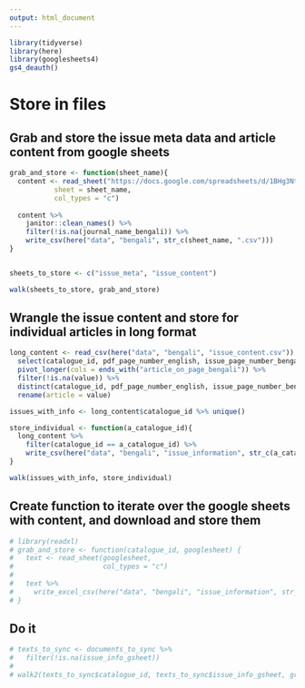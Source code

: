 ```yaml
---
output: html_document
---
```


```r
library(tidyverse)
library(here)
library(googlesheets4)
gs4_deauth()

```

# Store in files
## Grab and store the issue meta data and article content from google sheets
```r
grab_and_store <- function(sheet_name){
  content <- read_sheet("https://docs.google.com/spreadsheets/d/1BHg3NtvcWK2iyLHKHXnJA0IfwFEVkGYayYsHGDdkOqI/edit?usp=sharing",
           sheet = sheet_name,
           col_types = "c")
  
  content %>% 
    janitor::clean_names() %>% 
    filter(!is.na(journal_name_bengali)) %>% 
    write_csv(here("data", "bengali", str_c(sheet_name, ".csv")))
}


sheets_to_store <- c("issue_meta", "issue_content")

walk(sheets_to_store, grab_and_store)
```

## Wrangle the issue content and store for individual articles in long format
```r
long_content <- read_csv(here("data", "bengali", "issue_content.csv")) %>% 
  select(catalogue_id, pdf_page_number_english, issue_page_number_bengali, ends_with("article_on_page_bengali")) %>% 
  pivot_longer(cols = ends_with("article_on_page_bengali")) %>% 
  filter(!is.na(value)) %>% 
  distinct(catalogue_id, pdf_page_number_english, issue_page_number_bengali, value) %>% 
  rename(article = value)

issues_with_info <- long_content$catalogue_id %>% unique()

store_individual <- function(a_catalogue_id){
  long_content %>% 
    filter(catalogue_id == a_catalogue_id) %>% 
    write_csv(here("data", "bengali", "issue_information", str_c(a_catalogue_id, "_articles.csv")))
}

walk(issues_with_info, store_individual)

```



## Create function to iterate over the google sheets with content, and download and store them
```r
# library(readxl)
# grab_and_store <- function(catalogue_id, googlesheet) {
#   text <- read_sheet(googlesheet,
#                      col_types = "c")
#   
#   text %>% 
#     write_excel_csv(here("data", "bengali", "issue_information", str_c(catalogue_id, "_wide.csv")))
# }

```

## Do it
```r
# texts_to_sync <- documents_to_sync %>% 
#   filter(!is.na(issue_info_gsheet))
# 
# walk2(texts_to_sync$catalogue_id, texts_to_sync$issue_info_gsheet, grab_and_store)

```


